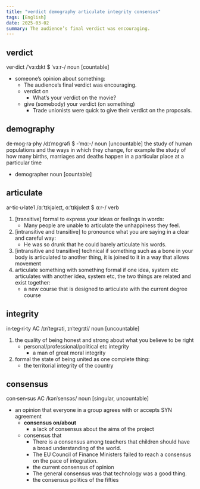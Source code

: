 ```yaml
---
title: "verdict demography articulate integrity consensus"
tags: [English]
date: 2025-03-02
summary: The audience’s final verdict was encouraging.
---
```


## verdict

ver·dict /ˈvɜːdɪkt $ ˈvɜːr-/ noun [countable]

- someone’s opinion about something:
  - The audience’s final verdict was encouraging.
  - verdict on
    - What’s your verdict on the movie?
  - give (somebody) your verdict (on something)
    - Trade unionists were quick to give their verdict on the proposals.

## demography

de·mog·ra·phy /dɪˈmɒɡrəfi $ -ˈmɑː-/ noun [uncountable]
the study of human populations and the ways in which they change, for example the study of how many births, marriages and deaths happen in a particular place at a particular time

- demographer noun [countable]

## articulate

ar·tic·u·late1 /ɑːˈtɪkjəleɪt, ɑːˈtɪkjʊleɪt $ ɑːr-/ verb

1. [transitive] formal to express your ideas or feelings in words:
   - Many people are unable to articulate the unhappiness they feel.
2. [intransitive and transitive] to pronounce what you are saying in a clear and careful way:
   - He was so drunk that he could barely articulate his words.
3. [intransitive and transitive] technical if something such as a bone in your body is articulated to another thing, it is joined to it in a way that allows movement
4. articulate something with something formal if one idea, system etc articulates with another idea, system etc, the two things are related and exist together:
   - a new course that is designed to articulate with the current degree course

## integrity

in·teg·ri·ty AC /ɪnˈteɡrəti, ɪnˈteɡrɪti/ noun [uncountable]

1. the quality of being honest and strong about what you believe to be right
   - personal/professional/political etc integrity
     - a man of great moral integrity
2. formal the state of being united as one complete thing:
   - the territorial integrity of the country

## consensus

con·sen·sus AC /kənˈsensəs/ noun [singular, uncountable]

- an opinion that everyone in a group agrees with or accepts SYN agreement
  - **consensus on/about**
    - a lack of consensus about the aims of the project
  - consensus that
    - There is a consensus among teachers that children should have a broad understanding of the world.
    - The EU Council of Finance Ministers failed to reach a consensus on the pace of integration.
    - the current consensus of opinion
    - The general consensus was that technology was a good thing.
    - the consensus politics of the fifties

